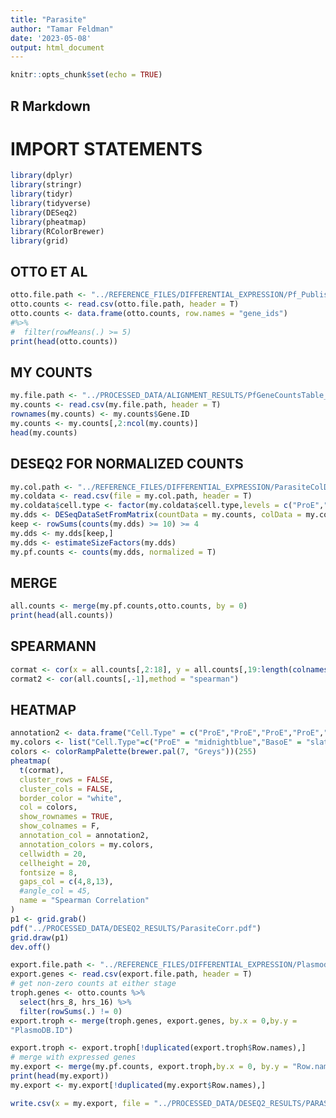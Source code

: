 ---
title: "Parasite"
author: "Tamar Feldman"
date: '2023-05-08'
output: html_document
---

```{r setup, include=FALSE}
knitr::opts_chunk$set(echo = TRUE)
```

## R Markdown

# IMPORT STATEMENTS

```{r include = FALSE}
library(dplyr)
library(stringr)
library(tidyr)
library(tidyverse)
library(DESeq2)
library(pheatmap)
library(RColorBrewer)
library(grid)
```

## OTTO ET AL

```{r}
otto.file.path <- "../REFERENCE_FILES/DIFFERENTIAL_EXPRESSION/Pf_Published_Otto16.csv"
otto.counts <- read.csv(otto.file.path, header = T)
otto.counts <- data.frame(otto.counts, row.names = "gene_ids")
#%>%
#  filter(rowMeans(.) >= 5)
print(head(otto.counts))
```

## MY COUNTS

```{r}
my.file.path <- "../PROCESSED_DATA/ALIGNMENT_RESULTS/PfGeneCountsTable_v3.csv"
my.counts <- read.csv(my.file.path, header = T)
rownames(my.counts) <- my.counts$Gene.ID
my.counts <- my.counts[,2:ncol(my.counts)]
head(my.counts)
```

## DESEQ2 FOR NORMALIZED COUNTS

```{r}
my.col.path <- "../REFERENCE_FILES/DIFFERENTIAL_EXPRESSION/ParasiteColData.csv"
my.coldata <- read.csv(file = my.col.path, header = T)
my.coldata$cell.type <- factor(my.coldata$cell.type,levels = c("ProE","BasoE","PolyE","OrthoE"))
my.dds <- DESeqDataSetFromMatrix(countData = my.counts, colData = my.coldata, design = ~cell.type)
keep <- rowSums(counts(my.dds) >= 10) >= 4
my.dds <- my.dds[keep,]
my.dds <- estimateSizeFactors(my.dds)
my.pf.counts <- counts(my.dds, normalized = T)
```

## MERGE

```{r}
all.counts <- merge(my.pf.counts,otto.counts, by = 0)
print(head(all.counts))
```

## SPEARMANN

```{r}
cormat <- cor(x = all.counts[,2:18], y = all.counts[,19:length(colnames(all.counts))], method = "spearman")
cormat2 <- cor(all.counts[,-1],method = "spearman")
```

## HEATMAP
```{r}
annotation2 <- data.frame("Cell.Type" = c("ProE","ProE","ProE","ProE","BasoE","BasoE","BasoE","BasoE","PolyE","PolyE","PolyE","PolyE","PolyE","OrthoE","OrthoE","OrthoE","OrthoE"), row.names = colnames(my.pf.counts))
my.colors <- list("Cell.Type"=c("ProE" = "midnightblue","BasoE" = "slateblue", "PolyE" = "mediumorchid","OrthoE" = "palevioletred"))
colors <- colorRampPalette(brewer.pal(7, "Greys"))(255)
pheatmap(
  t(cormat),
  cluster_rows = FALSE,
  cluster_cols = FALSE,
  border_color = "white",
  col = colors,
  show_rownames = TRUE,
  show_colnames = F,
  annotation_col = annotation2,
  annotation_colors = my.colors,
  cellwidth = 20,
  cellheight = 20,
  fontsize = 8,
  gaps_col = c(4,8,13),
  #angle_col = 45,
  name = "Spearman Correlation"
)
p1 <- grid.grab()
pdf("../PROCESSED_DATA/DESEQ2_RESULTS/ParasiteCorr.pdf")
grid.draw(p1)
dev.off()
```

```{r}
export.file.path <- "../REFERENCE_FILES/DIFFERENTIAL_EXPRESSION/PlasmodiumExportomeEdited.csv"
export.genes <- read.csv(export.file.path, header = T)
# get non-zero counts at either stage
troph.genes <- otto.counts %>%
  select(hrs_8, hrs_16) %>%
  filter(rowSums(.) != 0)
export.troph <- merge(troph.genes, export.genes, by.x = 0,by.y =
"PlasmoDB.ID")
```

```{r}
export.troph <- export.troph[!duplicated(export.troph$Row.names),]
# merge with expressed genes
my.export <- merge(my.pf.counts, export.troph,by.x = 0, by.y = "Row.names")
print(head(my.export))
my.export <- my.export[!duplicated(my.export$Row.names),]
```
```{r}
write.csv(x = my.export, file = "../PROCESSED_DATA/DESEQ2_RESULTS/PARASITE/ExportedOverlap_Output.csv")
```

